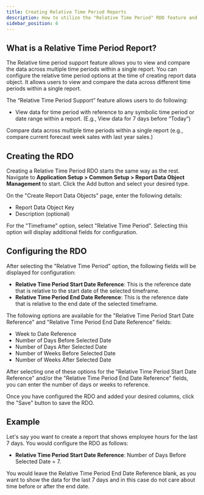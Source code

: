 ```yaml
---
title: Creating Relative Time Period Reports
description: How to utilize the "Relative Time Period" RDO feature and create a report using this RDO type
sidebar_position: 6
---
```



## What is a Relative Time Period Report?

The Relative time period support feature allows you to view and compare the data across multiple time periods within a
single report. You can configure the relative time period options at the time of creating report data object. It allows
users to view and compare the data across different time periods within a single report.

The “Relative Time Period Support” feature allows users to do following:

-   View data for time period with reference to any symbolic time period or date range within a report. (E.g., View data
    for 7 days before “Today”)

Compare data across multiple time periods within a single report (e.g., compare current forecast week sales with last
year sales.)

## Creating the RDO

Creating a Relative Time Period RDO starts the same way as the rest. Navigate to **Application Setup > Common Setup >
Report Data Object Management** to start. Click the <CirclePlus className="icon" /> Add button and select your desired
type.

On the "Create Report Data Objects" page, enter the following details:

-   Report Data Object Key
-   Description (optional)

For the "Timeframe" option, select "Relative Time Period". Selecting this option will display additional fields for
configuration.

## Configuring the RDO

After selecting the "Relative Time Period" option, the following fields will be displayed for configuration:

-   **Relative Time Period Start Date Reference**: This is the reference date that is relative to the start date of the
    selected timeframe.
-   **Relative Time Period End Date Reference**: This is the reference date that is relative to the end date of the
    selected timeframe.

The following options are available for the "Relative Time Period Start Date Reference" and "Relative Time Period End
Date Reference" fields:

-   Week to Date Reference
-   Number of Days Before Selected Date
-   Number of Days After Selected Date
-   Number of Weeks Before Selected Date
-   Number of Weeks After Selected Date

After selecting one of these options for the "Relative Time Period Start Date Reference" and/or the "Relative Time
Period End Date Reference" fields, you can enter the number of days or weeks to reference.

Once you have configured the RDO and added your desired columns, click the "Save" button to save the RDO.

## Example

Let's say you want to create a report that shows employee hours for the last 7 days. You would configure the RDO as
follows:

-   **Relative Time Period Start Date Reference**: Number of Days Before Selected Date = 7.

You would leave the Relative Time Period End Date Reference blank, as you want to show the data for the last 7 days and
in this case do not care about time before or after the end date.
